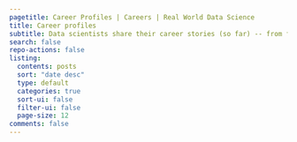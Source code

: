 ```yaml
---
pagetitle: Career Profiles | Careers | Real World Data Science
title: Career profiles
subtitle: Data scientists share their career stories (so far) -- from first jobs to current challenges to future goals
search: false
repo-actions: false
listing:
  contents: posts
  sort: "date desc"
  type: default
  categories: true
  sort-ui: false
  filter-ui: false
  page-size: 12
comments: false
---
```



